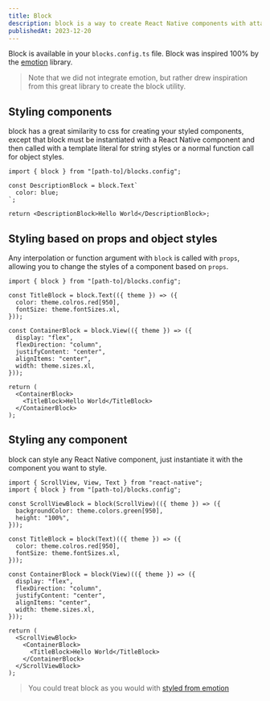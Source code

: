 ```yaml
---
title: Block
description: block is a way to create React Native components with attached styles.
publishedAt: 2023-12-20
---
```


Block is available in your `blocks.config.ts` file. Block was inspired 100% by the [emotion](https://emotion.sh/docs) library.

> Note that we did not integrate emotion, but rather drew inspiration from this great library to create the block utility.

## Styling components

block has a great similarity to css for creating your styled components, except that block must be instantiated with a React Native component and then called with a template literal for string styles or a normal function call for object styles.

```tsx
import { block } from "[path-to]/blocks.config";

const DescriptionBlock = block.Text`
  color: blue;
`;

return <DescriptionBlock>Hello World</DescriptionBlock>;
```

## Styling based on props and object styles

Any interpolation or function argument with `block` is called with `props`, allowing you to change the styles of a component based on `props`.

```tsx
import { block } from "[path-to]/blocks.config";

const TitleBlock = block.Text(({ theme }) => ({
  color: theme.colros.red[950],
  fontSize: theme.fontSizes.xl,
}));

const ContainerBlock = block.View(({ theme }) => ({
  display: "flex",
  flexDirection: "column",
  justifyContent: "center",
  alignItems: "center",
  width: theme.sizes.xl,
}));

return (
  <ContainerBlock>
    <TitleBlock>Hello World</TitleBlock>
  </ContainerBlock>
);
```

## Styling any component

block can style any React Native component, just instantiate it with the component you want to style.

```tsx
import { ScrollView, View, Text } from "react-native";
import { block } from "[path-to]/blocks.config";

const ScrollViewBlock = block(ScrollView)(({ theme }) => ({
  backgroundColor: theme.colors.green[950],
  height: "100%",
}));

const TitleBlock = block(Text)(({ theme }) => ({
  color: theme.colros.red[950],
  fontSize: theme.fontSizes.xl,
}));

const ContainerBlock = block(View)(({ theme }) => ({
  display: "flex",
  flexDirection: "column",
  justifyContent: "center",
  alignItems: "center",
  width: theme.sizes.xl,
}));

return (
  <ScrollViewBlock>
    <ContainerBlock>
      <TitleBlock>Hello World</TitleBlock>
    </ContainerBlock>
  </ScrollViewBlock>
);
```

> You could treat block as you would with [styled from emotion](https://emotion.sh/docs/styled)
